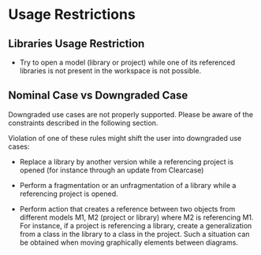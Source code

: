 = Usage Restrictions =

== Libraries Usage Restriction ==

* Try to open a model (library or project) while one of its referenced libraries is not present in the workspace is not possible.

== Nominal Case vs Downgraded Case ==

Downgraded use cases are not properly supported. Please be aware of the constraints described in the following section.

Violation of one of these rules might shift the user into downgraded use cases:

* Replace a library by another version while a referencing project is opened (for instance through an update from Clearcase)

* Perform a fragmentation or an unfragmentation of a library while a referencing project is opened.

* Perform action that creates a reference between two objects from	different models M1, M2 (project or library) where M2 is referencing M1. For instance, if a project is referencing a library, create a generalization from a class in the library to a class in the project. Such a situation can be obtained when moving graphically elements between diagrams.

